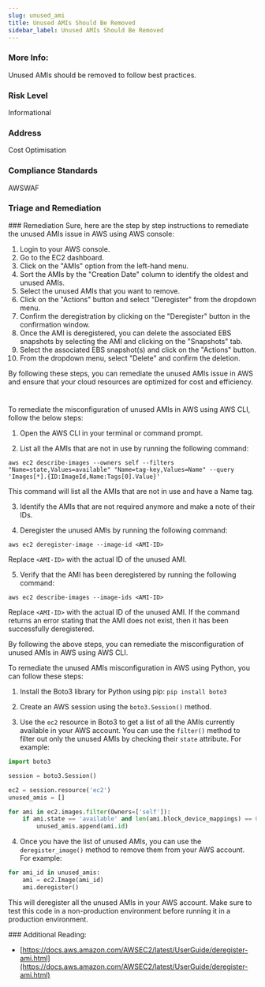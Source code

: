 ```yaml
---
slug: unused_ami
title: Unused AMIs Should Be Removed
sidebar_label: Unused AMIs Should Be Removed
---
```


### More Info:

Unused AMIs should be removed to follow best practices.

### Risk Level

Informational

### Address

Cost Optimisation

### Compliance Standards

AWSWAF



### Triage and Remediation
<Tabs>
<Tab title='Remediation'>
### Remediation

<AccordionGroup>
<Accordion title='Using Console' defaultOpen='true'>
Sure, here are the step by step instructions to remediate the unused AMIs issue in AWS using AWS console:

1. Login to your AWS console.
2. Go to the EC2 dashboard.
3. Click on the "AMIs" option from the left-hand menu.
4. Sort the AMIs by the "Creation Date" column to identify the oldest and unused AMIs.
5. Select the unused AMIs that you want to remove.
6. Click on the "Actions" button and select "Deregister" from the dropdown menu.
7. Confirm the deregistration by clicking on the "Deregister" button in the confirmation window.
8. Once the AMI is deregistered, you can delete the associated EBS snapshots by selecting the AMI and clicking on the "Snapshots" tab.
9. Select the associated EBS snapshot(s) and click on the "Actions" button.
10. From the dropdown menu, select "Delete" and confirm the deletion.

By following these steps, you can remediate the unused AMIs issue in AWS and ensure that your cloud resources are optimized for cost and efficiency.

#
</Accordion>

<Accordion title='Using CLI'>
To remediate the misconfiguration of unused AMIs in AWS using AWS CLI, follow the below steps:

1. Open the AWS CLI in your terminal or command prompt.

2. List all the AMIs that are not in use by running the following command:

```
aws ec2 describe-images --owners self --filters "Name=state,Values=available" "Name=tag-key,Values=Name" --query 'Images[*].{ID:ImageId,Name:Tags[0].Value}'
```
This command will list all the AMIs that are not in use and have a Name tag.

3. Identify the AMIs that are not required anymore and make a note of their IDs.

4. Deregister the unused AMIs by running the following command:

```
aws ec2 deregister-image --image-id <AMI-ID>
```
Replace `<AMI-ID>` with the actual ID of the unused AMI.

5. Verify that the AMI has been deregistered by running the following command:

```
aws ec2 describe-images --image-ids <AMI-ID>
```
Replace `<AMI-ID>` with the actual ID of the unused AMI. If the command returns an error stating that the AMI does not exist, then it has been successfully deregistered.

By following the above steps, you can remediate the misconfiguration of unused AMIs in AWS using AWS CLI.
</Accordion>

<Accordion title='Using Python'>
To remediate the unused AMIs misconfiguration in AWS using Python, you can follow these steps:

1. Install the Boto3 library for Python using pip: `pip install boto3`

2. Create an AWS session using the `boto3.Session()` method.

3. Use the `ec2` resource in Boto3 to get a list of all the AMIs currently available in your AWS account. You can use the `filter()` method to filter out only the unused AMIs by checking their `state` attribute. For example:

```python
import boto3

session = boto3.Session()

ec2 = session.resource('ec2')
unused_amis = []

for ami in ec2.images.filter(Owners=['self']):
    if ami.state == 'available' and len(ami.block_device_mappings) == 0:
        unused_amis.append(ami.id)
```

4. Once you have the list of unused AMIs, you can use the `deregister_image()` method to remove them from your AWS account. For example:

```python
for ami_id in unused_amis:
    ami = ec2.Image(ami_id)
    ami.deregister()
```

This will deregister all the unused AMIs in your AWS account. Make sure to test this code in a non-production environment before running it in a production environment.
</Accordion>

</AccordionGroup>
</Tab>
</Tabs>
### Additional Reading:

- [https://docs.aws.amazon.com/AWSEC2/latest/UserGuide/deregister-ami.html](https://docs.aws.amazon.com/AWSEC2/latest/UserGuide/deregister-ami.html) 

